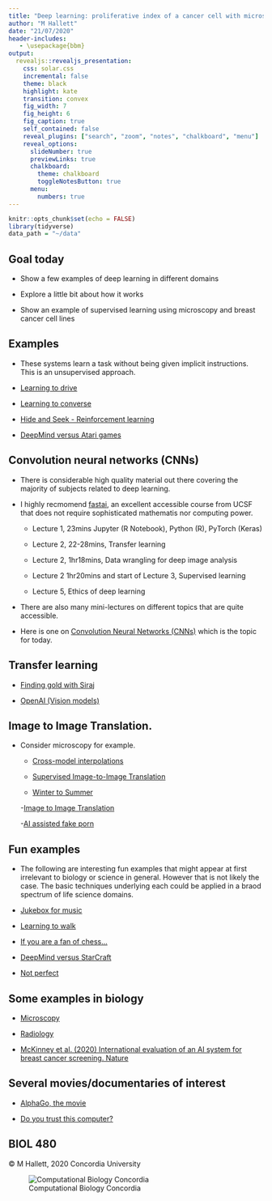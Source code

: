 ```yaml
---
title: "Deep learning: proliferative index of a cancer cell with microscopy"
author: "M Hallett"
date: "21/07/2020"
header-includes:
   - \usepackage{bbm}
output: 
  revealjs::revealjs_presentation:
    css: solar.css
    incremental: false
    theme: black
    highlight: kate
    transition: convex
    fig_width: 7
    fig_height: 6
    fig_caption: true
    self_contained: false
    reveal_plugins: ["search", "zoom", "notes", "chalkboard", "menu"]
    reveal_options:
      slideNumber: true
      previewLinks: true
      chalkboard: 
        theme: chalkboard
        toggleNotesButton: true
      menu:
        numbers: true
---
```


```r
knitr::opts_chunk$set(echo = FALSE)
library(tidyverse)
data_path = "~/data"

```


## Goal today

- Show a few examples of deep learning in different domains

- Explore a little bit about how it works

- Show an example of supervised learning using microscopy and breast cancer cell lines

## Examples

- These systems learn a task without being given implicit instructions. This is an unsupervised approach.

- [Learning to drive](https://www.youtube.com/watch?v=wL7tSgUpy8w)


- [Learning to converse](https://www.youtube.com/watch?v=lXUQ-DdSDoE)

- [Hide and Seek - Reinforcement learning](https://www.youtube.com/watch?v=Lu56xVlZ40M)

- [DeepMind versus Atari games](https://www.youtube.com/watch?v=dJ4rWhpAGFI)

## Convolution neural networks (CNNs)
  
- There is considerable high quality material out there covering the majority of subjects related to deep learning. 


- I highly recmomend [fastai](https://course.fast.ai/videos/?lesson=1), an excellent accessible course from UCSF that does not require sophisticated mathematis nor computing power.

  - Lecture 1, 23mins Jupyter (R Notebook), Python (R), PyTorch (Keras)
  
  - Lecture 2, 22-28mins, Transfer learning

  - Lecture 2, 1hr18mins, Data wrangling for deep image analysis

  - Lecture 2  1hr20mins and start of Lecture 3, Supervised learning

  - Lecture 5, Ethics of deep learning
 
- There are also many mini-lectures on different topics that are quite accessible.

- Here is one on [Convolution Neural Networks (CNNs)](https://www.youtube.com/watch?v=YRhxdVk_sIs) which is the topic for today.

## Transfer learning

  - [Finding gold with Siraj](https://www.youtube.com/watch?v=Ui1KbmutX0k)
  
  - [OpenAI (Vision models)](https://microscope.openai.com/models) 

## Image to Image Translation. 

- Consider microscopy for example. 

  - [Cross-model interpolations](https://twitter.com/arfafax/status/1296084902928986113)

  - [Supervised Image-to-Image Translation](https://www.youtube.com/watch?v=nlyXoX2aIek)

  - [Winter to Summer](https://www.vice.com/en/article/xwvz9a/watch-an-algorithm-turn-winter-into-summer-in-any-video-image-to-image-translation)

  -[Image to Image Translation](https://www.youtube.com/watch?v=ab64TWzWn40&feature=emb_rel_end)

  -[AI assisted fake porn](https://www.vice.com/en/article/gydydm/gal-gadot-fake-ai-porn)


  
## Fun examples

- The following are interesting fun examples that might appear at first irrelevant to biology or science in general. However that is not likely the case. The basic techniques underlying each could be applied in a braod spectrum of life science domains.

- [Jukebox for music](https://openai.com/blog/jukebox/)

- [Learning to walk](https://www.youtube.com/watch?v=gn4nRCC9TwQ)

- [If you are a fan of chess...](https://www.youtube.com/watch?v=g0O3QmAhoeA)


- [DeepMind versus StarCraft](https://www.youtube.com/watch?v=DMXvkbAtHNY)


- [Not perfect](https://www.iflscience.com/technology/ai-camera-ruins-soccar-game-for-fans-after-mistaking-referees-bald-head-for-ball/)

## Some examples in biology

 
- [Microscopy](https://www.youtube.com/watch?v=U6ht5fFy06o)
 
- [Radiology](https://www.youtube.com/watch?v=Gigd1rkZTSE)
 
- [McKinney et al. (2020) International evaluation of an AI system for breast cancer screening. Nature](https://www.nature.com/articles/s41586-019-1799-6)


## Several movies/documentaries of interest

 - [AlphaGo, the movie](https://www.youtube.com/watch?v=WXuK6gekU1Y)
 
 - [Do you trust this computer?](https://www.youtube.com/watch?v=aV_IZye14vs)
 


## BIOL 480

&copy; M Hallett, 2020 Concordia University

![Computational Biology Concordia](images/apple-touch-icon-114x114.png)


